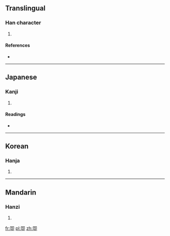 ==Translingual==

===Han character===
{{Han char|rn=26|rad=卩|as=09|sn=11|four=|canj=口尸尸中 (RSSL)}}

# {{defn|Han|sort=卩09}}

====References====
* {{Han ref|kx=0160.070|dkj=02876|dj=0366.090|hdz=10319.020|uh=537E|ud=21374}}

----

==Japanese==

===Kanji===
{{ja-kanji|grade=|rs=卩09}}

# {{defn|lang=ja|sort=卩09}}

====Readings====
* {{ja-readings|on=[[がく]] (gaku)|kun=[[うわあご]] (uwaago)}}

----

==Korean==

===Hanja===
{{ko-hanja|hangeul=악|rv=ak|mr=ak}}

# {{defn|lang=ko|sort=卩09}}

----

==Mandarin==

===Hanzi===
{{cmn-hanzi|pin=[[è]] ([[e4]])|wg=o<sup>4</sup>}}

# {{defn|lang=cmn|sort=卩09}}

[[fr:卾]]
[[pl:卾]]
[[zh:卾]]
